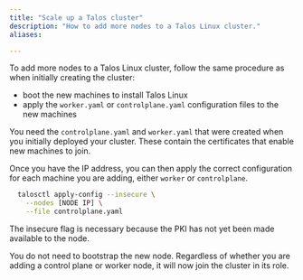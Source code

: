 ```yaml
---
title: "Scale up a Talos cluster"
description: "How to add more nodes to a Talos Linux cluster."
aliases:

---
```


To add more nodes to a Talos Linux cluster, follow the same procedure as when initially creating the cluster:

- boot the new machines to install Talos Linux
- apply the `worker.yaml` or `controlplane.yaml` configuration files to the new machines

You need the `controlplane.yaml` and `worker.yaml` that were created when you initially deployed your cluster.
These contain the certificates that enable new machines to join.

Once you have the IP address, you can then apply the correct configuration for each machine you are adding, either `worker` or `controlplane`.

```bash
  talosctl apply-config --insecure \
    --nodes [NODE IP] \
    --file controlplane.yaml
```

The insecure flag is necessary because the PKI has not yet been made available to the node.

You do not need to bootstrap the new node.
Regardless of whether you are adding a control plane or worker node, it will now join the cluster in its role.
